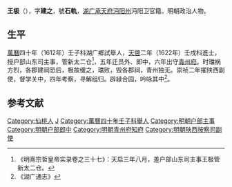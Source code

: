 '''王极'''（{{bd|？||？||}}），字'''建之'''，號'''石軌'''，[[湖广|湖广]][[承天府|承天府]][[沔阳州|沔阳州]]沔阳卫官籍。明朝政治人物。

==生平==
[[萬曆|萬曆]]四十年（1612年）壬子科湖广鄉試舉人，[[天啓|天啓]]二年（1622年）壬戌科進士，授户部山东司主事，管新太二仓<ref>《明熹宗哲皇帝实录卷之三十七》：天启三年八月，差户部山东司主事王极管新太二仓。</ref>，五年迁员外、郎中，六年出守[[青州府|青州府]]。时璫祸方烈，各郡建祠恐后，极故缓之，璫败，毁各郡祠，青州独无。崇祯二年擢陕西副使，督学关中，四年考察，寻解组归。辟緑合园，吟咏其中<ref>《湖广通志》</ref>。

==参考文献==
{{reflist}}

{{天啓二年壬戌科殿試金榜}}

{{Authority control}}

{{DEFAULTSORT:}}
[[Category:仙桃人|Category:仙桃人]]
[[Category:王姓|J]]
[[Category:萬曆四十年壬子科舉人|Category:萬曆四十年壬子科舉人]]
[[Category:明朝户部主事|Category:明朝户部主事]]
[[Category:明朝户部郎中|Category:明朝户部郎中]]
[[Category:明朝青州府知府|Category:明朝青州府知府]]
[[Category:明朝陕西按察司副使|Category:明朝陕西按察司副使]]


{{明朝官员小作品}}